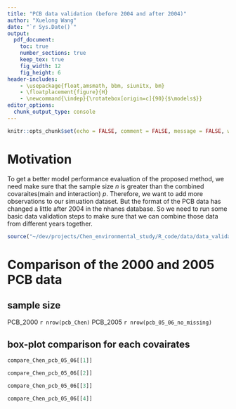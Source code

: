 ```yaml
---
title: "PCB data validation (before 2004 and after 2004)"
author: "Xuelong Wang"
date: "`r Sys.Date()`"
output: 
  pdf_document:
    toc: true
    number_sections: true
    keep_tex: true
    fig_width: 12
    fig_height: 6
header-includes:
    - \usepackage{float,amsmath, bbm, siunitx, bm}
    - \floatplacement{figure}{H}
    - \newcommand{\indep}{\rotatebox[origin=c]{90}{$\models$}}
editor_options: 
  chunk_output_type: console
---
```


```r
knitr::opts_chunk$set(echo = FALSE, comment = FALSE, message = FALSE, warning = FALSE, fig.height = 10)
```

# Motivation
To get a better model performance evaluation of the proposed method, we need make sure that the sample size $n$ is greater than the combined covaraites(main and interaction) $p$. 
Therefore, we want to add more observations to our simuation dataset. But the format of the PCB data has changed a little after 2004 in the nhanes database. So we need to run some basic data validation steps to make sure that we can combine those data from different years together.

```r
source("~/dev/projects/Chen_environmental_study/R_code/data/data_validation.R")
```

# Comparison of the 2000 and 2005 PCB data

## sample size

PCB_2000 `r nrow(pcb_Chen)`
PCB_2005 `r nrow(pcb_05_06_no_missing)`

## box-plot comparison for each covairates
```r
compare_Chen_pcb_05_06[[1]]
```

```r
compare_Chen_pcb_05_06[[2]]
```

```r
compare_Chen_pcb_05_06[[3]]
```

```r
compare_Chen_pcb_05_06[[4]]
```
